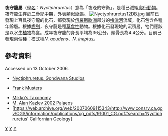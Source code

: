 {{Automatic taxobox
| taxon = Nyctiphruretus
| authority = Efremov, 1938
| fossil_range = {{fossil_range|瓜德鲁普世}}
| image = Nyctiphruretus_BW.jpg
| image_caption = 夜守龍
| type_species = '''''Nyctiphruretus acudens'''''
| type_species_authority = Efremov, 1938
| subdivision_ranks = [[種|種]]
| subdivision = 
*'''''N. acudens''''' <small>Efremov, 1938</small>
*'''''N. optabilis''''' <small>Bulanov, 2002</small>
}}

'''夜守龍屬'''（[[學名|學名]]：''Nyctiphruretus''）意為「夜晚的守衛」，是種已滅絕[[爬行動物|爬行動物]]。夜守龍生存於[[二疊紀|二疊紀]]中期，外表類似[[蜥蜴|蜥蜴]]。
[[File:Nyctyphruretus12DB.jpg|thumb]]
目前已發現上百具夜守龍的化石，都發現於[[俄羅斯|俄羅斯]][[歐洲|歐洲]]部分的[[梅津河|梅津河]]流域，化石包含各種年齡層。根據[[齒列|齒列]]，夜守龍是種[[草食性|草食性]]動物。根據化石發現地的沉積層，牠們應該是以水生[[植物|植物]]為食。成年夜守龍的身長平均為36公分，頭骨長為4.4公分。目前已發現兩個種：[[模式種|模式種]]''N. acudens''、''N. ineptus''。

==參考資料==
Accessed on 13 October 2006. 
*[http://www.gondwanastudios.com/info/nyc.htm Nyctiphruretus, Gondwana Studios] {{Wayback|url=http://www.gondwanastudios.com/info/nyc.htm |date=20200221005945 }}
*{{de}}[https://web.archive.org/web/20071117233812/http://www.leute.server.de/frankmuster/N/Nyctiphruretus.htm Frank Musters]
*[https://web.archive.org/web/20010505153339/http://www.fmnh.helsinki.fi/users/haaramo/Metazoa/Deuterostoma/Chordata/Reptilia/Parareptilia/Procolophonomorpha.htm Mikko's Taxonomy]
*[https://web.archive.org/web/20080224042643/http://www.palaeos.com/Paleozoic/Permian/Wordian.htm M. Alan Kazlev 2002 Palaeos]
*[https://web.archive.org/web/20070609115343/http://www.consrv.ca.gov/CGS/information/publications/cg_pdfs/91001_CG.pdf#search='Nyctiphruretus' Californian Geology]
{{副爬行動物|Ankyramorpha}}
{{Taxonbar|from=Q2425306}}

[[Category:前稜蜥形目|Y]]
[[Category:二疊紀爬行動物|Y]]
[[Category:1938年描述的分类群|Y]]


{{paleo-reptile-stub}}